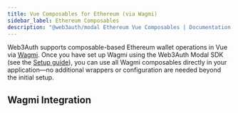 ```yaml
---
title: Vue Composables for Ethereum (via Wagmi)
sidebar_label: Ethereum Composables
description: "@web3auth/modal Ethereum Vue Composables | Documentation - Web3Auth"
---
```



Web3Auth supports composable-based Ethereum wallet operations in Vue via [Wagmi](https://wagmi.sh/).
Once you have set up Wagmi using the Web3Auth Modal SDK (see the
[Setup guide](./setup#wagmi-integration)), you can use all Wagmi composables directly in your
application—no additional wrappers or configuration are needed beyond the initial setup.

## Wagmi Integration

<VueWagmiIntegration />

